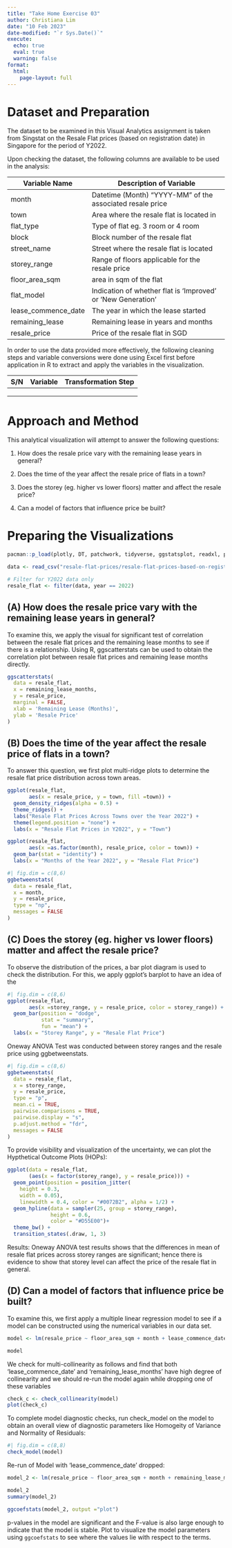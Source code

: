 ```yaml
---
title: "Take Home Exercise 03"
author: Christiana Lim
date: "10 Feb 2023"
date-modified: "`r Sys.Date()`"
execute: 
  echo: true
  eval: true
  warning: false
format: 
  html: 
    page-layout: full
---
```


# Dataset and Preparation

The dataset to be examined in this Visual Analytics assignment is taken from Singstat on the Resale Flat prices (based on registration date) in Singapore for the period of Y2022.

Upon checking the dataset, the following columns are available to be used in the analysis:

| Variable Name       | Description of Variable                                      |
|------------------------|------------------------------------------------|
| month               | Datetime (Month) "YYYY-MM" of the associated resale price    |
| town                | Area where the resale flat is located in                     |
| flat_type           | Type of flat eg. 3 room or 4 room                            |
| block               | Block number of the resale flat                              |
| street_name         | Street where the resale flat is located                      |
| storey_range        | Range of floors applicable for the resale price              |
| floor_area_sqm      | area in sqm of the flat                                      |
| flat_model          | Indication of whether flat is 'Improved' or 'New Generation' |
| lease_commence_date | The year in which the lease started                          |
| remaining_lease     | Remaining lease in years and months                          |
| resale_price        | Price of the resale flat in SGD                              |

In order to use the data provided more effectively, the following cleaning steps and variable conversions were done using Excel first before application in R to extract and apply the variables in the visualization.

| S/N | Variable | Transformation Step |
|-----|----------|---------------------|
|     |          |                     |
|     |          |                     |
|     |          |                     |

# Approach and Method 

This analytical visualization will attempt to answer the following questions:

1.  How does the resale price vary with the remaining lease years in general?

2.  Does the time of the year affect the resale price of flats in a town?

3.  Does the storey (eg. higher vs lower floors) matter and affect the resale price?

4.  Can a model of factors that influence price be built?

# **Preparing the Visualizations**

```r
pacman::p_load(plotly, DT, patchwork, tidyverse, ggstatsplot, readxl, performance, parameters, see, gtsummary, crosstalk, ggdist, gganimate, reshape2, ggridges, ungeviz)

```

```r
data <- read_csv("resale-flat-prices/resale-flat-prices-based-on-registration-date-from-jan-2017-onwards-cleaned.csv")

# Filter for Y2022 data only 
resale_flat <- filter(data, year == 2022)
```

## **(A) How does the resale price vary with the remaining lease years in general?**

To examine this, we apply the visual for significant test of correlation between the resale flat prices and the remaining lease months to see if there is a relationship. Using R, ggscatterstats can be used to obtain the correlation plot between resale flat prices and remaining lease months directly.

```r
ggscatterstats(
  data = resale_flat, 
  x = remaining_lease_months, 
  y = resale_price,
  marginal = FALSE,
  xlab = 'Remaining Lease (Months)',
  ylab = 'Resale Price'
)
```

## **(B) Does the time of the year affect the resale price of flats in a town?**

To answer this question, we first plot multi-ridge plots to determine the resale flat price distribution across town areas.

```r
ggplot(resale_flat,
       aes(x = resale_price, y = town, fill =town)) +
  geom_density_ridges(alpha = 0.5) + 
  theme_ridges() + 
  labs("Resale Flat Prices Across Towns over the Year 2022") + 
  theme(legend.position = "none") + 
  labs(x = "Resale Flat Prices in Y2022", y = "Town") 
```

```r
ggplot(resale_flat, 
       aes(x =as.factor(month), resale_price, color = town)) + 
  geom_bar(stat = "identity") + 
  labs(x = "Months of the Year 2022", y = "Resale Flat Price")
```

```r
#| fig.dim = c(8,6)
ggbetweenstats(
  data = resale_flat,
  x = month, 
  y = resale_price,
  type = "np",
  messages = FALSE
)
```

## **(C) Does the storey (eg. higher vs lower floors) matter and affect the resale price?**

To observe the distribution of the prices, a bar plot diagram is used to check the distribution. For this, we apply ggplot's barplot to have an idea of the

```r
#| fig.dim = c(8,6)
ggplot(resale_flat, 
       aes(x =storey_range, y = resale_price, color = storey_range)) + 
  geom_bar(position = "dodge",
           stat = "summary", 
           fun = "mean") + 
  labs(x = "Storey Range", y = "Resale Flat Price")
```

Oneway ANOVA Test was conducted between storey ranges and the resale price using ggbetweenstats.

```r
#| fig.dim = c(8,6)
ggbetweenstats(
  data = resale_flat,
  x = storey_range, 
  y = resale_price,
  type = "p",
  mean.ci = TRUE, 
  pairwise.comparisons = TRUE, 
  pairwise.display = "s",
  p.adjust.method = "fdr",
  messages = FALSE
)
```

To provide visibility and visualization of the uncertainty, we can plot the Hypthetical Outcome Plots (HOPs):

```r
ggplot(data = resale_flat, 
       (aes(x = factor(storey_range), y = resale_price))) +
  geom_point(position = position_jitter(
    height = 0.3, 
    width = 0.05), 
    linewidth = 0.4, color = "#0072B2", alpha = 1/2) +
  geom_hpline(data = sampler(25, group = storey_range), 
              height = 0.6,
              color = "#D55E00")+
  theme_bw() + 
  transition_states(.draw, 1, 3)
```

Results: Oneway ANOVA test results shows that the differences in mean of resale flat prices across storey ranges are significant; hence there is evidence to show that storey level can affect the price of the resale flat in general.

## **(D) Can a model of factors that influence price be built?**

To examine this, we first apply a multiple linear regression model to see if a model can be constructed using the numerical variables in our data set.

```r
model <- lm(resale_price ~ floor_area_sqm + month + lease_commence_date + remaining_lease_months, data = resale_flat)

model
```

We check for multi-collinearity as follows and find that both 'lease_commence_date' and 'remaining_lease_months' have high degree of collinearity and we should re-run the model again while dropping one of these variables

```r
check_c <- check_collinearity(model)
plot(check_c)
```

To complete model diagnostic checks, run check_model on the model to obtain an overall view of diagnostic parameters like Homogeity of Variance and Normality of Residuals:

```r
#| fig.dim = c(8,8)
check_model(model)
```

Re-run of Model with 'lease_commence_date' dropped:

```r
model_2 <- lm(resale_price ~ floor_area_sqm + month + remaining_lease_months, data = resale_flat)

model_2
summary(model_2)
```

```r
ggcoefstats(model_2, output ="plot")
```

p-values in the model are significant and the F-value is also large enough to indicate that the model is stable. Plot to visualize the model parameters using `ggcoefstats` to see where the values lie with respect to the terms.
